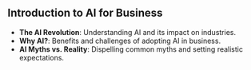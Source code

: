 ## Introduction to AI for Business

-   **The AI Revolution**: Understanding AI and its impact on industries.
-   **Why AI?**: Benefits and challenges of adopting AI in business.
-   **AI Myths vs. Reality**: Dispelling common myths and setting realistic expectations.
